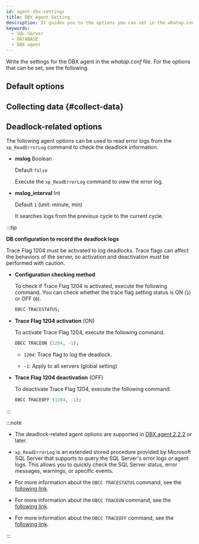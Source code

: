 ```yaml
---
id: agent-dbx-settings
title: DBX Agent Setting
description: It guides you to the options you can set in the whatap.conf file.
keywords:
  - SQL Server
  - DATABASE
  - DBX agent
---
```



Write the settings for the DBX agent in the *whatap.conf* file. For the options that can be set, see the following.

## Default options


<Dbagentdbxbasicoption />

## Collecting data {#collect-data}


<Dbagentsettingdatacollection />


<SQLMON />

## Deadlock-related options

The following agent options can be used to read error logs from the `xp_ReadErrorLog` command to check the deadlock information.

- **mslog** <span class='type'>Boolean</span>

  Default `false`

  Execute the `xp_ReadErrorLog` command to view the error log.

- **mslog_interval** <span class='type'>Int</span>

  Default `1` (unit: minute, min)

  It searches logs from the previous cycle to the current cycle.

:::tip

**DB configuration to record the deadlock logs**

Trace Flag 1204 must be activated to log deadlocks. Trace flags can affect the behaviors of the server, so activation and deactivation must be performed with caution.

- **Configuration checking method**

  To check if Trace Flag 1204 is activated, execute the following command. You can check whether the trace flag setting status is ON (`1`) or OFF (`0`).

  ```sql
  DBCC TRACESTATUS;
  ```

- **Trace Flag 1204 activation** (ON)

  To activate Trace Flag 1204, execute the following command.

  ```sql
  DBCC TRACEON (1204, -1);
  ```

  - `1204`: Trace flag to log the deadlock.

  - `-1`: Apply to all servers (global setting)

- **Trace Flag 1204 deactivation** (OFF)

  To deactivate Trace Flag 1204, execute the following command:

  ```sql
  DBCC TRACEOFF (1204, -1);
  ```

:::

:::note

- The deadlock-related agent options are supported in [DBX agent 2.2.2](../release-notes/db/dbx-2_2_2) or later.

- `xp_ReadErrorLog` is an extended stored procedure provided by Microsoft SQL Server that supports to query the SQL Server's error logs or agent logs. This allows you to quickly check the SQL Server status, error messages, warnings, or specific events.

- For more information about the `DBCC TRACESTATUS` command, see the [following link](https://learn.microsoft.com/sql/t-sql/database-console-commands/dbcc-tracestatus-transact-sql?view=sql-server-ver16).

- For more information about the `DBCC TRACEON` command, see the [following link](https://learn.microsoft.com/sql/t-sql/database-console-commands/dbcc-traceon-transact-sql?view=sql-server-ver16).

- For more information about the `DBCC TRACEOFF` command, see the [following link](https://learn.microsoft.com/sql/t-sql/database-console-commands/dbcc-traceoff-transact-sql?view=sql-server-ver16).

:::


<Dbaes256encrypt />


<Dbsettingagentnamedetails level={2} agentType="DBX" />
